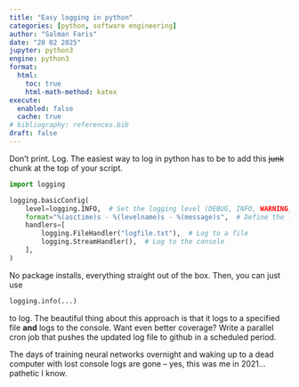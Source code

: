 ```yaml
---
title: "Easy logging in python"
categories: [python, software engineering]
author: "Salman Faris"
date: "28 02 2025"
jupyter: python3
engine: python3
format:
  html:
    toc: true
    html-math-method: katex
execute: 
  enabled: false
  cache: true
# bibliography: references.bib
draft: false
---
```


Don't print. Log. The easiest way to log in python has to be to add this ~~junk~~ chunk at the top of your script.

```python
import logging

logging.basicConfig(
    level=logging.INFO,  # Set the logging level (DEBUG, INFO, WARNING, ERROR, CRITICAL)
    format="%(asctime)s - %(levelname)s - %(message)s",  # Define the log format
    handlers=[
        logging.FileHandler("logfile.txt"),  # Log to a file
        logging.StreamHandler(),  # Log to the console
    ],
)
```

No package installs, everything straight out of the box. Then, you can just use

```python
logging.info(...)
```

to log. The beautiful thing about this approach is that it logs to a specified file **and** logs to the console. Want even better coverage? Write a parallel cron job that pushes the updated log file to github in a scheduled period.

The days of training neural networks overnight and waking up to a dead computer with lost console logs are gone – yes, this was me in 2021... pathetic I know.
